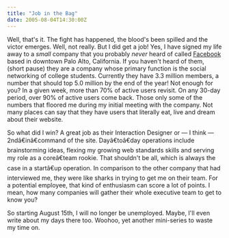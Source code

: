 ```yaml
---
title: "Job in the Bag"
date: 2005-08-04T14:30:00Z
---
```


Well, that's it. The fight has happened, the blood's been spilled and the victor emerges. Well, not really. But I did get a job! Yes, I have signed my life away to a *small* company that you probably *never* heard of called [Facebook][1] based in downtown Palo Alto, California. If you haven't heard of them, (short pause) they are a company whose primary function is the social networking of college students. Currently they have 3.3 million members, a number that should top 5.0 million by the end of the year! Not enough for you? In a given week, more than 70% of active users revisit. On any 30-day period, over 90% of active users come back. Those only some of the numbers that floored me during my initial meeting with the company. Not many places can say that they have users that literally eat, live and dream about their website.

So what did I win? A great job as their Interaction Designer or — I think — 2ndâ€inâ€command of the site. Dayâ€toâ€day operations include brainstorming ideas, flexing my growing web standards skills and serving my role as a coreâ€team rookie. That shouldn't be all, which is always the case in a startâ€up operation. In comparison to the other company that had interviewed me, they were like sharks in trying to get me on their team. For a potential employee, that kind of enthusiasm can score a lot of points. I mean, how many companies will gather their whole executive team to get to know you?

So starting August 15th, I will no longer be unemployed. Maybe, I'll even write about my days there too. Woohoo, yet another mini-series to waste my time on.

[1]: http://www.facebook.com

